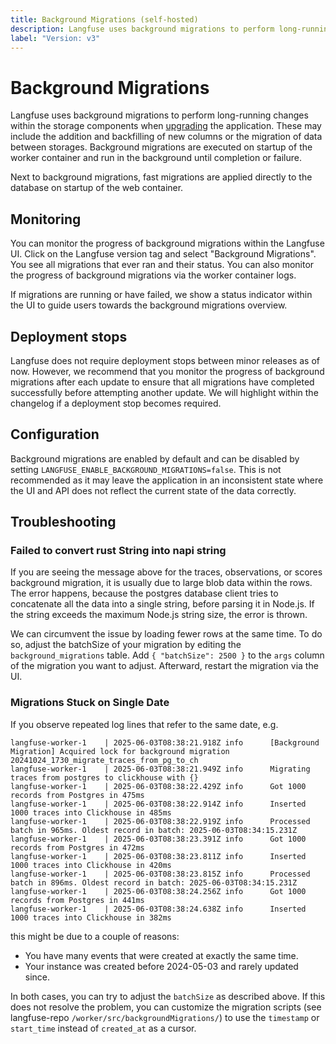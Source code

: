 ```yaml
---
title: Background Migrations (self-hosted)
description: Langfuse uses background migrations to perform long-running changes within the storage components when upgrading the application.
label: "Version: v3"
---
```


# Background Migrations

Langfuse uses background migrations to perform long-running changes within the storage components when [upgrading](/self-hosting/upgrade) the application.
These may include the addition and backfilling of new columns or the migration of data between storages.
Background migrations are executed on startup of the worker container and run in the background until completion or failure.

Next to background migrations, fast migrations are applied directly to the database on startup of the web container.

## Monitoring

You can monitor the progress of background migrations within the Langfuse UI.
Click on the Langfuse version tag and select "Background Migrations".
You see all migrations that ever ran and their status.
You can also monitor the progress of background migrations via the worker container logs.

If migrations are running or have failed, we show a status indicator within the UI to guide users towards the background migrations overview.

## Deployment stops

Langfuse does not require deployment stops between minor releases as of now.
However, we recommend that you monitor the progress of background migrations after each update to ensure that all migrations have completed successfully before attempting another update.
We will highlight within the changelog if a deployment stop becomes required.

## Configuration

Background migrations are enabled by default and can be disabled by setting `LANGFUSE_ENABLE_BACKGROUND_MIGRATIONS=false`. This is not recommended as it may leave the application in an inconsistent state where the UI and API does not reflect the current state of the data correctly.

## Troubleshooting

### Failed to convert rust String into napi string

If you are seeing the message above for the traces, observations, or scores background migration, it is usually due to large blob data within the rows.
The error happens, because the postgres database client tries to concatenate all the data into a single string, before parsing it in Node.js.
If the string exceeds the maximum Node.js string size, the error is thrown.

We can circumvent the issue by loading fewer rows at the same time.
To do so, adjust the batchSize of your migration by editing the `background_migrations` table.
Add `{ "batchSize": 2500 }` to the `args` column of the migration you want to adjust.
Afterward, restart the migration via the UI.

### Migrations Stuck on Single Date

If you observe repeated log lines that refer to the same date, e.g.

```
langfuse-worker-1    | 2025-06-03T08:38:21.918Z info      [Background Migration] Acquired lock for background migration 20241024_1730_migrate_traces_from_pg_to_ch
langfuse-worker-1    | 2025-06-03T08:38:21.949Z info      Migrating traces from postgres to clickhouse with {}
langfuse-worker-1    | 2025-06-03T08:38:22.429Z info      Got 1000 records from Postgres in 475ms
langfuse-worker-1    | 2025-06-03T08:38:22.914Z info      Inserted 1000 traces into Clickhouse in 485ms
langfuse-worker-1    | 2025-06-03T08:38:22.919Z info      Processed batch in 965ms. Oldest record in batch: 2025-06-03T08:34:15.231Z
langfuse-worker-1    | 2025-06-03T08:38:23.391Z info      Got 1000 records from Postgres in 472ms
langfuse-worker-1    | 2025-06-03T08:38:23.811Z info      Inserted 1000 traces into Clickhouse in 420ms
langfuse-worker-1    | 2025-06-03T08:38:23.815Z info      Processed batch in 896ms. Oldest record in batch: 2025-06-03T08:34:15.231Z
langfuse-worker-1    | 2025-06-03T08:38:24.256Z info      Got 1000 records from Postgres in 441ms
langfuse-worker-1    | 2025-06-03T08:38:24.638Z info      Inserted 1000 traces into Clickhouse in 382ms
```

this might be due to a couple of reasons:

- You have many events that were created at exactly the same time.
- Your instance was created before 2024-05-03 and rarely updated since.

In both cases, you can try to adjust the `batchSize` as described above.
If this does not resolve the problem, you can customize the migration scripts (see langfuse-repo `/worker/src/backgroundMigrations/`) to use the `timestamp` or `start_time` instead of `created_at` as a cursor.
